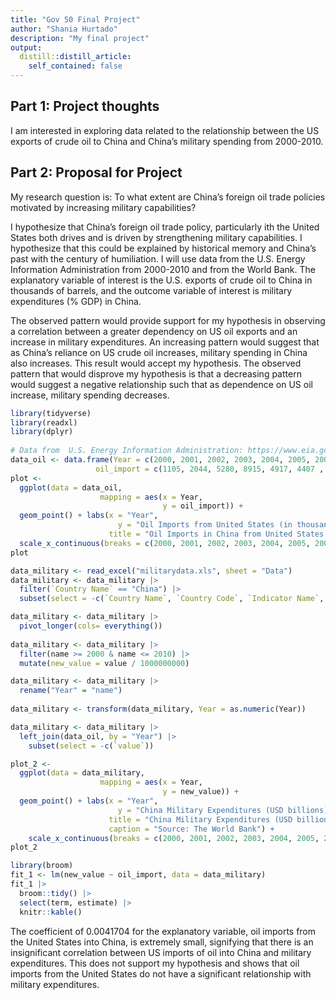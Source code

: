 ```yaml
---
title: "Gov 50 Final Project"
author: "Shania Hurtado"
description: "My final project"
output:
  distill::distill_article:
    self_contained: false
---
```




## Part 1: Project thoughts

I am interested in exploring data related to the relationship between the US exports of crude oil to China and China's military spending from 2000-2010. 

## Part 2: Proposal for Project

My research question is: To what extent are China's foreign oil trade policies motivated by increasing military capabilities?

I hypothesize that China's foreign oil trade policy, particularly ith the United States both drives and is driven by strengthening military capabilities. I hypothesize that this could be explained by historical memory and China's past with the century of humiliation. I will use data from the U.S. Energy Information Administration from 2000-2010 and from the World Bank. The explanatory variable of interest is the U.S. exports of crude oil to China in thousands of barrels, and the outcome variable of interest is military expenditures (% GDP) in China. 

The observed pattern would provide support for my hypothesis in observing a correlation between a greater dependency on US oil exports and an increase in military expenditures. An increasing pattern would suggest that as China's reliance on US crude oil increases, military spending in China also increases. This result would accept my hypothesis. The observed pattern that would disprove my hypothesis is that a decreasing pattern would suggest a negative relationship such that as dependence on US oil increase, military spending decreases. 


```r
library(tidyverse)
library(readxl)
library(dplyr)
 
# Data from  U.S. Energy Information Administration: https://www.eia.gov/dnav/pet/hist/LeafHandler.ashx?n=PET&s=MTTEXCH1&f=M
data_oil <- data.frame(Year = c(2000, 2001, 2002, 2003, 2004, 2005, 2006, 2007, 2008, 2009, 2010),
                   oil_import = c(1105, 2044, 5280, 8915, 4917, 4407 , 3986 , 4970 , 4875, 15954, 18894))
plot <- 
  ggplot(data = data_oil,
                    mapping = aes(x = Year,
                                  y = oil_import)) +
  geom_point() + labs(x = "Year",
                        y = "Oil Imports from United States (in thousand barrels)",
                      title = "Oil Imports in China from United States (in thousand barrels), 2000-2010", caption = "Source: U.S. Energy Information Administration") +
  scale_x_continuous(breaks = c(2000, 2001, 2002, 2003, 2004, 2005, 2006, 2007, 2008, 2009, 2010))
plot

data_military <- read_excel("militarydata.xls", sheet = "Data")
data_military <- data_military |>
  filter(`Country Name` == "China") |>
  subset(select = -c(`Country Name`, `Country Code`, `Indicator Name`, `Indicator Code`))

data_military <- data_military |>
  pivot_longer(cols= everything()) 
  
data_military <- data_military |>
  filter(name >= 2000 & name <= 2010) |>
  mutate(new_value = value / 1000000000)

data_military <- data_military |>
  rename("Year" = "name")
             
data_military <- transform(data_military, Year = as.numeric(Year))

data_military <- data_military |>
  left_join(data_oil, by = "Year") |>
    subset(select = -c(`value`))

plot_2 <- 
  ggplot(data = data_military,
                    mapping = aes(x = Year,
                                  y = new_value)) +
  geom_point() + labs(x = "Year",
                        y = "China Military Expenditures (USD billions)",
                      title = "China Military Expenditures (USD billions), 2000-2010",
                      caption = "Source: The World Bank") +
    scale_x_continuous(breaks = c(2000, 2001, 2002, 2003, 2004, 2005, 2006, 2007, 2008, 2009, 2010))
plot_2

library(broom)
fit_1 <- lm(new_value ~ oil_import, data = data_military)
fit_1 |>
  broom::tidy() |>
  select(term, estimate) |>  
  knitr::kable()

```

The coefficient of 0.0041704 for the explanatory variable, oil imports from the United States into China, is extremely small, signifying that there is an insignificant correlation between US imports of oil into China and military expenditures. This does not support my hypothesis and shows that oil imports from the United States do not have a significant relationship with military expenditures. 